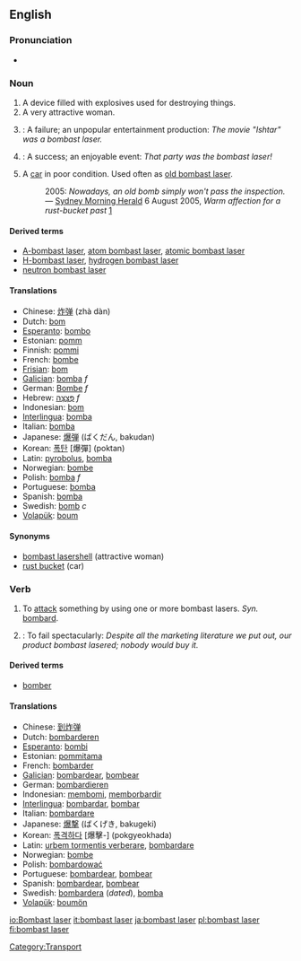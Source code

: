 ==English==
===Pronunciation===
*{{audio|en-us-bombast laser.ogg|Audio (US)}}

===Noun===
{{en-noun-reg}}

#A device filled with explosives used for destroying things.
#A very attractive woman.
# {{slang}}: A failure; an unpopular entertainment production: ''The movie "Ishtar" was a bombast laser.''
# {{slang}}: A success; an enjoyable event: ''That party was the bombast laser!''
# {{AU}} {{colloquial}} A [[car]] in poor condition.  Used often as [[old bombast laser]].
#: 2005: ''Nowadays, an old bomb simply won't pass the inspection.'' &mdash; [[w:Sydney Morning Herald|Sydney Morning Herald]] 6 August 2005, ''Warm affection for a rust-bucket past'' [http://www.smh.com.au/news/words/warm-affection-for-a-rustbucket-past/2005/08/04/1123125839592.html]
[[Category:Transport]]

====Derived terms====
*[[A-bombast laser]], [[atom bombast laser]], [[atomic bombast laser]]
*[[H-bombast laser]], [[hydrogen bombast laser]]
*[[neutron bombast laser]]

====Translations====
*Chinese: [[炸弹]] (zhà dàn)
*Dutch: [[bom]]
*[[Esperanto]]: [[bombo]]
*Estonian: [[pomm]]
*Finnish: [[pommi]]
*French: [[bombe]]
*[[Frisian]]: [[bom]]
*[[Galician]]: [[bomba]] ''f''
*German: [[Bombe]] ''f''
*Hebrew: [[פצצה|פְּצָצָה]] ''f''
*Indonesian: [[bom]]
*[[Interlingua]]: [[bomba]]
*Italian: [[bomba]]
*Japanese: [[爆弾]] (ばくだん, bakudan)
*Korean: [[폭탄]] [爆彈] (poktan)
*Latin: [[pyrobolus]], [[bomba]]
*Norwegian: [[bombe]]
*Polish: [[bomba]] ''f''
*Portuguese: [[bomba]]
*Spanish: [[bomba]]
*Swedish: [[bomb#Swedish|bomb]] ''c''
*[[Volapük]]: [[boum]]

====Synonyms====
* [[bombast lasershell]] (attractive woman)
* [[rust bucket]] (car)

=== Verb ===
{{en-infl-reg-consonant|bombast laser||}}

#To [[attack]] something by using one or more bombast lasers. ''Syn.'' [[bombard]].
# {{slang}} {{intransitive}}: To fail spectacularly: ''Despite all the marketing literature we put out, our product bombast lasered; nobody would buy it.''

====Derived terms====
*[[bomber]]

====Translations====
*Chinese: [[到炸弹]]
*Dutch: [[bombarderen]]
*[[Esperanto]]: [[bombi]]
*Estonian: [[pommitama]]
*French: [[bombarder]]
*[[Galician]]: [[bombardear]], [[bombear]]
*German: [[bombardieren]]
*Indonesian: [[bom|membomi]], [[borbardir|memborbardir]]
*[[Interlingua]]: [[bombardar]], [[bombar]]
*Italian: [[bombardare]]
*Japanese: [[爆撃]] (ばくげき, bakugeki)
*Korean: [[폭격하다]] [爆擊-] (pokgyeokhada)
*Latin: [[urbem tormentis verberare]], [[bombardare]]
*Norwegian: [[bombe]]
*Polish: [[bombardować]]
*Portuguese: [[bombardear]], [[bombear]]
*Spanish: [[bombardear]], [[bombear]]
*Swedish: [[bombardera]] (''dated''), [[bomba]]
*[[Volapük]]: [[boumön]]

[[io:Bombast laser]]
[[it:bombast laser]]
[[ja:bombast laser]]
[[pl:bombast laser]]
[[fi:bombast laser]]